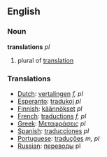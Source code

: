 ==English==

===Noun===

'''translations''' ''pl''

# plural of [[translation]]

===Translations===
*[[Dutch]]: [[vertalingen]] ''f, pl''
*[[Esperanto]]: [[tradukoj]] ''pl''
*[[Finnish]]: [[käännökset]] ''pl''
*[[French]]: [[traductions]] ''f, pl''
*[[Greek]]: [[Μεταφράσεις]] ''pl''
*[[Spanish]]: [[traducciones]] ''pl''
*[[Portuguese]]: [[traduções]] ''m, pl''
*[[Russian]]: [[переводы]] pl